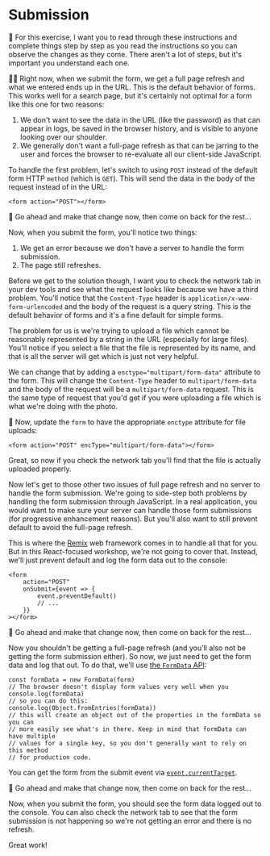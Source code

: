 # Submission

🐨 For this exercise, I want you to read through these instructions and complete
things step by step as you read the instructions so you can observe the changes
as they come. There aren't a lot of steps, but it's important you understand
each one.

👨‍💼 Right now, when we submit the form, we get a full page refresh and what we
entered ends up in the URL. This is the default behavior of forms. This works
well for a search page, but it's certainly not optimal for a form like this one
for two reasons:

1. We don't want to see the data in the URL (like the password) as that can
   appear in logs, be saved in the browser history, and is visible to anyone
   looking over our shoulder.
2. We generally don't want a full-page refresh as that can be jarring to the
   user and forces the browser to re-evaluate all our client-side JavaScript.

To handle the first problem, let's switch to using `POST` instead of the default
form HTTP `method` (which is `GET`). This will send the data in the body of the
request instead of in the URL:

```tsx
<form action="POST"></form>
```

🐨 Go ahead and make that change now, then come on back for the rest...

Now, when you submit the form, you'll notice two things:

1. We get an error because we don't have a server to handle the form submission.
2. The page still refreshes.

Before we get to the solution though, I want you to check the network tab in
your dev tools and see what the request looks like because we have a third
problem. You'll notice that the `Content-Type` header is
`application/x-www-form-urlencoded` and the body of the request is a query
string. This is the default behavior of forms and it's a fine default for simple
forms.

The problem for us is we're trying to upload a file which cannot be reasonably
represented by a string in the URL (especially for large files). You'll notice
if you select a file that the file is represented by its name, and that is all
the server will get which is just not very helpful.

We can change that by adding a `enctype="multipart/form-data"` attribute to the
form. This will change the `Content-Type` header to `multipart/form-data` and
the body of the request will be a `multipart/form-data` request. This is the
same type of request that you'd get if you were uploading a file which is what
we're doing with the photo.

🐨 Now, update the `form` to have the appropriate `enctype` attribute for file
uploads:

```tsx
<form action="POST" encType="multipart/form-data"></form>
```

Great, so now if you check the network tab you'll find that the file is
actually uploaded properly.

Now let's get to those other two issues of full page refresh and no server to
handle the form submission. We're going to side-step both problems by handling
the form submission through JavaScript. In a real application, you would want to
make sure your server can handle those form submissions (for progressive
enhancement reasons). But you'll also want to still prevent default to avoid the
full-page refresh.

This is where the [Remix](https://remix.run) web framework comes in to handle
all that for you. But in this React-focused workshop, we're not going to cover
that. Instead, we'll just prevent default and log the form data out to the
console:

```tsx
<form
	action="POST"
	onSubmit={event => {
		event.preventDefault()
		// ...
	}}
></form>
```

🐨 Go ahead and make that change now, then come on back for the rest...

Now you shouldn't be getting a full-page refresh (and you'll also not be getting
the form submission either). So now, we just need to get the form data and log
that out. To do that, we'll use
[the `FormData` API](https://developer.mozilla.org/en-US/docs/Web/API/FormData):

```tsx
const formData = new FormData(form)
// The browser doesn't display form values very well when you console.log(formData)
// so you can do this:
console.log(Object.fromEntries(formData))
// this will create an object out of the properties in the formData so you can
// more easily see what's in there. Keep in mind that formData can have multiple
// values for a single key, so you don't generally want to rely on this method
// for production code.
```

You can get the form from the submit event via
[`event.currentTarget`](https://developer.mozilla.org/en-US/docs/Web/API/Event/currentTarget).

🐨 Go ahead and make that change now, then come on back for the rest...

Now, when you submit the form, you should see the form data logged out to the
console. You can also check the network tab to see that the form submission is
not happening so we're not getting an error and there is no refresh.

Great work!
